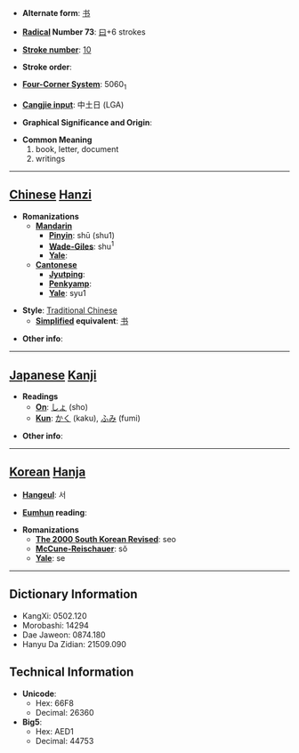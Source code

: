 * '''Alternate form''': [[书]]

* '''[[Wiktionary:Chinese radical index| Radical]] Number 73''': [[Wiktionary:Chinese radical index 曰|曰]]+6 strokes

* '''[[Wiktionary:Chinese total strokes index|Stroke number]]''': [[Wiktionary:Chinese total strokes index 10|10]]

* '''Stroke order''': 

* '''[[Wiktionary:Chinese four corner index|Four-Corner System]]''': 5060<sub>1</sub>

* '''[[Wiktionary:Chinese Cangjie index|Cangjie input]]''': 中土日 (LGA)

* '''Graphical Significance and Origin''': 

* '''Common Meaning'''
*#book, letter, document
*# writings


----

== [[Chinese]] [[Hanzi]] ==

* '''Romanizations'''
** '''[[Mandarin]]'''
*** '''[[Pinyin]]''': shū (shu1)
*** '''[[Wade-Giles]]''': shu<sup>1</sup>
*** '''[[Yale]]''': 
** '''[[Cantonese]]'''
*** '''[[Jyutping]]''':
*** '''[[Penkyamp]]''': 
*** '''[[Yale]]''': syu1

* '''Style''': [[Traditional Chinese]] 
** '''[[Simplified Chinese|Simplified]] equivalent''': [[书]]

* '''Other info''': 

----

== [[Japanese]] [[Kanji]] ==

* '''Readings'''
** '''[[On]]''': [[しょ]] (sho)
** '''[[Kun]]''': [[かく]] (kaku), [[ふみ]] (fumi)

* '''Other info''':  

----

== [[Korean]] [[Hanja]] ==

* '''[[Hangeul]]''': 서

* '''[[Eumhun]] reading''': 

* '''Romanizations'''
** '''[[The 2000 South Korean Revised Romanization|The 2000 South Korean Revised]]''': seo
** '''[[McCune-Reischauer]]''': sŏ
** '''[[Yale]]''': se

----

== Dictionary Information ==

* KangXi: 0502.120
* Morobashi: 14294
* Dae Jaweon: 0874.180
* Hanyu Da Zidian: 21509.090

== Technical Information ==

* '''Unicode''':
** Hex: 66F8
** Decimal: 26360
* '''Big5''':
** Hex: AED1
** Decimal: 44753